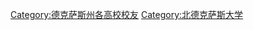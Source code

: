 {{catmore|北德克薩斯大學}}

[[Category:德克萨斯州各高校校友|Category:德克萨斯州各高校校友]]
[[Category:北德克萨斯大学|Category:北德克萨斯大学]]